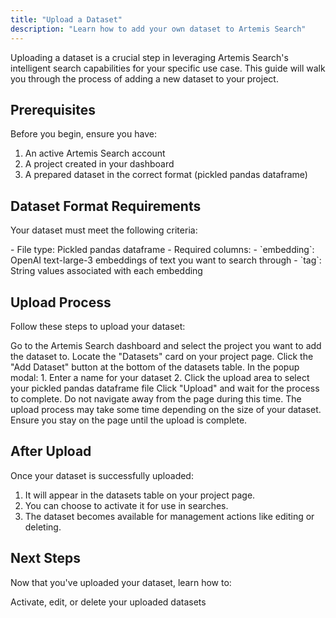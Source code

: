```yaml
---
title: "Upload a Dataset"
description: "Learn how to add your own dataset to Artemis Search"
---
```


Uploading a dataset is a crucial step in leveraging Artemis Search's intelligent search capabilities for your specific use case. This guide will walk you through the process of adding a new dataset to your project.

## Prerequisites

Before you begin, ensure you have:

1. An active Artemis Search account
2. A project created in your dashboard
3. A prepared dataset in the correct format (pickled pandas dataframe)

## Dataset Format Requirements

Your dataset must meet the following criteria:

<Card title="Dataset Format" icon="table">
  - File type: Pickled pandas dataframe
  - Required columns:
    - `embedding`: OpenAI text-large-3 embeddings of text you want to search through
    - `tag`: String values associated with each embedding
</Card>

## Upload Process

Follow these steps to upload your dataset:

<Steps>
  <Step title="Navigate to Your Project">
    Go to the Artemis Search dashboard and select the project you want to add the dataset to.
  </Step>
  <Step title="Open the Datasets Card">
    Locate the "Datasets" card on your project page.
  </Step>
  <Step title="Initiate Upload">
    Click the "Add Dataset" button at the bottom of the datasets table.
  </Step>
  <Step title="Provide Dataset Details">
    In the popup modal:
    1. Enter a name for your dataset
    2. Click the upload area to select your pickled pandas dataframe file
  </Step>
  <Step title="Confirm and Wait">
    Click "Upload" and wait for the process to complete. Do not navigate away from the page during this time.
  </Step>
</Steps>

<Warning>
  The upload process may take some time depending on the size of your dataset. Ensure you stay on the page until the upload is complete.
</Warning>

## After Upload

Once your dataset is successfully uploaded:

1. It will appear in the datasets table on your project page.
2. You can choose to activate it for use in searches.
3. The dataset becomes available for management actions like editing or deleting.

## Next Steps

Now that you've uploaded your dataset, learn how to:

<Card title="Manage Datasets" icon="list-check" href="/manage-datasets">
  Activate, edit, or delete your uploaded datasets
</Card>